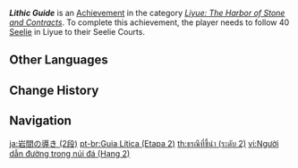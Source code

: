 {{Achievement Infobox
|title        = Lithic Guide
|id           = 80048
|order id     = 0048
|category     = Liyue: The Harbor of Stone and Contracts
|description  = Follow 40 [[Seelie]] in [[Liyue]] to their Seelie Courts ([[The Chasm (Subregion)|The Chasm]] and [[Chenyu Vale]] are counted separately).
|requirements = 
|primogems    = 10
|tracking     = Tracks the amount of Seelie found in Liyue.
|topic        = Seelie
|set          = Lithic Guide
|tier         = 2
|tiers_total  = 3
}}
'''''Lithic Guide''''' is an [[Achievement]] in the category ''[[Liyue: The Harbor of Stone and Contracts]]''. To complete this achievement, the player needs to follow 40 [[Seelie]] in Liyue to their Seelie Courts.
<!--
==Trivia==

==Video Guides==
{{EVT
|video1   = 
|caption1 = 
}}
-->
==Other Languages==
{{Other Languages|Transclude=Lithic Guide}}

==Change History==
{{Change History|1.0}}
<!--
==References==
{{Reflist}}
-->
==Navigation==
{{Achievement Navbox}}

[[ja:岩間の導き (2段)]]
[[pt-br:Guia Lítica (Etapa 2)]]
[[th:ธรณีที่ชี้นำ (ระดับ 2)]]
[[vi:Người dẫn đường trong núi đá (Hạng 2)]]